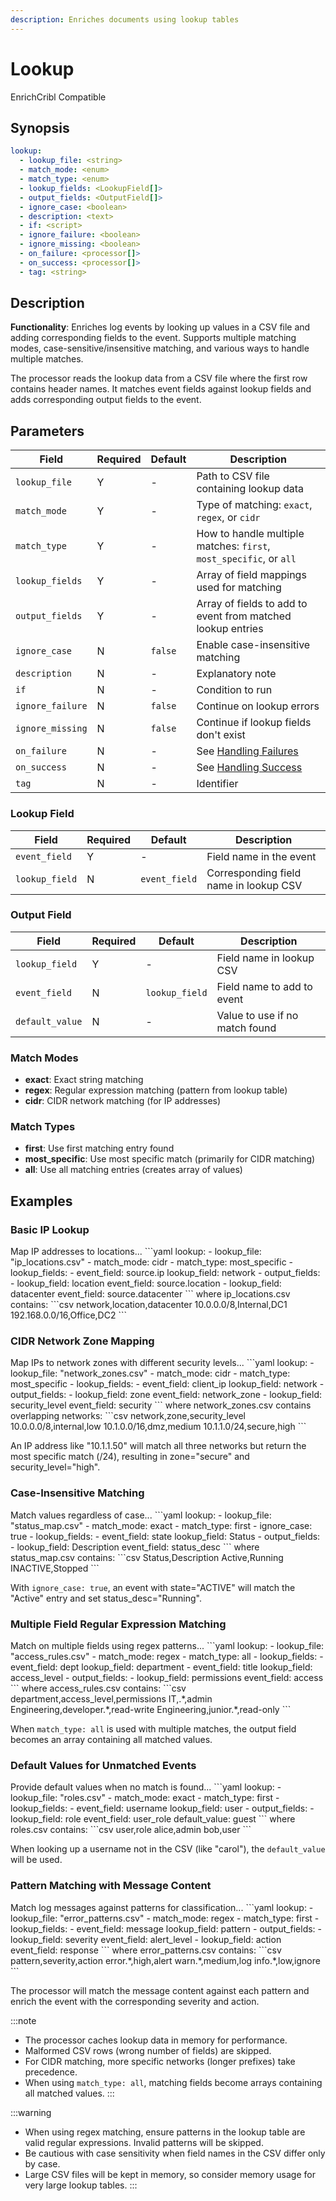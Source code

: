 ```yaml
---
description: Enriches documents using lookup tables
---
```


# Lookup

<span class="theme-doc-version-badge badge badge--primary">Enrich</span><span class="theme-doc-version-badge badge badge--secondary">Cribl Compatible</span>

## Synopsis

```yaml {2-7}
lookup:
  - lookup_file: <string>
  - match_mode: <enum>
  - match_type: <enum>
  - lookup_fields: <LookupField[]>
  - output_fields: <OutputField[]>
  - ignore_case: <boolean>
  - description: <text>
  - if: <script>
  - ignore_failure: <boolean>
  - ignore_missing: <boolean>
  - on_failure: <processor[]>
  - on_success: <processor[]>
  - tag: <string>
```

## Description

**Functionality**: Enriches log events by looking up values in a CSV file and adding corresponding fields to the event. Supports multiple matching modes, case-sensitive/insensitive matching, and various ways to handle multiple matches.

The processor reads the lookup data from a CSV file where the first row contains header names. It matches event fields against lookup fields and adds corresponding output fields to the event.

## Parameters

|Field|Required|Default|Description|
|---|---|---|---|
|`lookup_file`|Y|-|Path to CSV file containing lookup data|
|`match_mode`|Y|-|Type of matching: `exact`, `regex`, or `cidr`|
|`match_type`|Y|-|How to handle multiple matches: `first`, `most_specific`, or `all`|
|`lookup_fields`|Y|-|Array of field mappings used for matching|
|`output_fields`|Y|-|Array of fields to add to event from matched lookup entries|
|`ignore_case`|N|`false`|Enable case-insensitive matching|
|`description`|N|-|Explanatory note|
|`if`|N|-|Condition to run|
|`ignore_failure`|N|`false`|Continue on lookup errors|
|`ignore_missing`|N|`false`|Continue if lookup fields don't exist|
|`on_failure`|N|-|See [Handling Failures](../handling-failures.mdx)|
|`on_success`|N|-|See [Handling Success](../handling-success.mdx)|
|`tag`|N|-|Identifier|

### Lookup Field

|Field|Required|Default|Description|
|---|---|---|---|
|`event_field`|Y|-|Field name in the event|
|`lookup_field`|N|`event_field`|Corresponding field name in lookup CSV|

### Output Field

|Field|Required|Default|Description|
|---|---|---|---|
|`lookup_field`|Y|-|Field name in lookup CSV|
|`event_field`|N|`lookup_field`|Field name to add to event|
|`default_value`|N|-|Value to use if no match found|

### Match Modes

- **exact**: Exact string matching
- **regex**: Regular expression matching (pattern from lookup table)
- **cidr**: CIDR network matching (for IP addresses)

### Match Types

- **first**: Use first matching entry found
- **most_specific**: Use most specific match (primarily for CIDR matching)
- **all**: Use all matching entries (creates array of values)

## Examples

### Basic IP Lookup

<ExampleGrid>
  <CommentCol>
    Map IP addresses to locations...
  </CommentCol>
  <CodeCol>
    ```yaml
    lookup:
      - lookup_file: "ip_locations.csv"
      - match_mode: cidr
      - match_type: most_specific
      - lookup_fields:
          - event_field: source.ip
            lookup_field: network
      - output_fields:
          - lookup_field: location
            event_field: source.location
          - lookup_field: datacenter
            event_field: source.datacenter
    ```
  </CodeCol>
  <CommentCol>
    where ip_locations.csv contains:
  </CommentCol>
  <CodeCol>
    ```csv
    network,location,datacenter
    10.0.0.0/8,Internal,DC1
    192.168.0.0/16,Office,DC2
    ```
  </CodeCol>
</ExampleGrid>

### CIDR Network Zone Mapping

<ExampleGrid>
  <CommentCol>
    Map IPs to network zones with different security levels...
  </CommentCol>
  <CodeCol>
    ```yaml
    lookup:
      - lookup_file: "network_zones.csv"
      - match_mode: cidr
      - match_type: most_specific
      - lookup_fields:
          - event_field: client_ip
            lookup_field: network
      - output_fields:
          - lookup_field: zone
            event_field: network_zone
          - lookup_field: security_level
            event_field: security
    ```
  </CodeCol>
  <CommentCol>
    where network_zones.csv contains overlapping networks:
  </CommentCol>
  <CodeCol>
    ```csv
    network,zone,security_level
    10.0.0.0/8,internal,low
    10.1.0.0/16,dmz,medium
    10.1.1.0/24,secure,high
    ```
  </CodeCol>
</ExampleGrid>

An IP address like "10.1.1.50" will match all three networks but return the most specific match (/24), resulting in zone="secure" and security_level="high".

### Case-Insensitive Matching

<ExampleGrid>
  <CommentCol>
    Match values regardless of case...
  </CommentCol>
  <CodeCol>
    ```yaml
    lookup:
      - lookup_file: "status_map.csv"
      - match_mode: exact
      - match_type: first
      - ignore_case: true
      - lookup_fields:
          - event_field: state
            lookup_field: Status
      - output_fields:
          - lookup_field: Description
            event_field: status_desc
    ```
  </CodeCol>
  <CommentCol>
    where status_map.csv contains:
  </CommentCol>
  <CodeCol>
    ```csv
    Status,Description
    Active,Running
    INACTIVE,Stopped
    ```
  </CodeCol>
</ExampleGrid>

With `ignore_case: true`, an event with state="ACTIVE" will match the "Active" entry and set status_desc="Running".

### Multiple Field Regular Expression Matching

<ExampleGrid>
  <CommentCol>
    Match on multiple fields using regex patterns...
  </CommentCol>
  <CodeCol>
    ```yaml
    lookup:
      - lookup_file: "access_rules.csv"
      - match_mode: regex
      - match_type: all
      - lookup_fields:
          - event_field: dept
            lookup_field: department
          - event_field: title
            lookup_field: access_level
      - output_fields:
          - lookup_field: permissions
            event_field: access
    ```
  </CodeCol>
  <CommentCol>
    where access_rules.csv contains:
  </CommentCol>
  <CodeCol>
    ```csv
    department,access_level,permissions
    IT,.*,admin
    Engineering,developer.*,read-write
    Engineering,junior.*,read-only
    ```
  </CodeCol>
</ExampleGrid>

When `match_type: all` is used with multiple matches, the output field becomes an array containing all matched values.

### Default Values for Unmatched Events

<ExampleGrid>
  <CommentCol>
    Provide default values when no match is found...
  </CommentCol>
  <CodeCol>
    ```yaml
    lookup:
      - lookup_file: "roles.csv"
      - match_mode: exact
      - match_type: first
      - lookup_fields:
          - event_field: username
            lookup_field: user
      - output_fields:
          - lookup_field: role
            event_field: user_role
            default_value: guest
    ```
  </CodeCol>
  <CommentCol>
    where roles.csv contains:
  </CommentCol>
  <CodeCol>
    ```csv
    user,role
    alice,admin
    bob,user
    ```
  </CodeCol>
</ExampleGrid>

When looking up a username not in the CSV (like "carol"), the `default_value` will be used.

### Pattern Matching with Message Content

<ExampleGrid>
  <CommentCol>
    Match log messages against patterns for classification...
  </CommentCol>
  <CodeCol>
    ```yaml
    lookup:
      - lookup_file: "error_patterns.csv"
      - match_mode: regex
      - match_type: first
      - lookup_fields:
          - event_field: message
            lookup_field: pattern
      - output_fields:
          - lookup_field: severity
            event_field: alert_level
          - lookup_field: action
            event_field: response
    ```
  </CodeCol>
  <CommentCol>
    where error_patterns.csv contains:
  </CommentCol>
  <CodeCol>
    ```csv
    pattern,severity,action
    error.*,high,alert
    warn.*,medium,log
    info.*,low,ignore
    ```
  </CodeCol>
</ExampleGrid>

The processor will match the message content against each pattern and enrich the event with the corresponding severity and action.

:::note
- The processor caches lookup data in memory for performance.
- Malformed CSV rows (wrong number of fields) are skipped.
- For CIDR matching, more specific networks (longer prefixes) take precedence.
- When using `match_type: all`, matching fields become arrays containing all matched values.
:::

:::warning
- When using regex matching, ensure patterns in the lookup table are valid regular expressions. Invalid patterns will be skipped.
- Be cautious with case sensitivity when field names in the CSV differ only by case.
- Large CSV files will be kept in memory, so consider memory usage for very large lookup tables.
:::